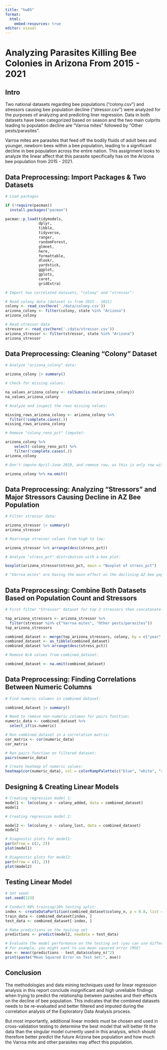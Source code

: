```yaml
---
title: "hw05"
format: 
  html:
    embed-resources: true
editor: visual
---
```


# Analyzing Parasites Killing Bee Colonies in Arizona From 2015 - 2021

## Intro

Two national datasets regarding bee populations ("colony.csv") and stressors causing bee population decline ("stressor.csv") were analyzed for the purposes of analyzing and predicting liner regression. Data in both datasets have been categorized based on season and the two main culprits leading to population decline are "Varroa mites" followed by "Other pests/parasites".

Varroa mites are parasites that feed off the bodily fluids of adult bees and younger, newborn bees within a bee population, leading to a significant decline in bee population across the entire nation. This assignment looks to analyze the linear affect that this parasite specifically has on the Arizona bee population from 2015 - 2021.

## Data Preprocessing: Import Packages & Two Datasets

```r

# Load packages

if (!require(pacman))
  install.packages("pacman")

pacman::p_load(tidymodels,
               dplyr,
               tibble,
               tidyverse,
               ranger,
               randomForest,
               glmnet,
               here,
               formattable,
               dlookr,
               yardstick,
               ggplot,
               gplots,
               caret,
               gridExtra)

# Import two correlated datasets, "colony" and "stressor": 

# Read colony data (dataset is from 2015 - 2021)
colony <- read_csv(here('./data/colony.csv'))
arizona_colony <- filter(colony, state %in% "Arizona")
arizona_colony

# Read stressor data
stressor <- read_csv(here('./data/stressor.csv'))
arizona_stressor <- filter(stressor, state %in% "Arizona")
arizona_stressor
```

## Data Preprocessing: Cleaning "Colony" Dataset

```r

# Analyze "arizona_colony" data: 

arizona_colony |> summary()

# Check for missing values: 

na_values_arizona_colony <- colSums(is.na(arizona_colony))
na_values_arizona_colony

# Analyze and inspect the rows missing values: 

missing_rows_arizona_colony <- arizona_colony %>%
  filter(!complete.cases(.))
missing_rows_arizona_colony

# Remove "colony_reno_pct" (impute):

arizona_colony %>%
    select(-colony_reno_pct) %>%
    filter(!complete.cases(.))
arizona_colony

# Don't impute April-June 2019, and remove row, as this is only row with null values and entire row of data wasn't collected: 

arizona_colony %>% na.omit()
```

## Data Preprocessing: Analyzing "Stressors" and Major Stressors Causing Decline in AZ Bee Population

```r

# Filter stressor data: 

arizona_stressor |> summary()
arizona_stressor

# Rearrange stressor values from high to low:

arizona_stressor %>% arrange(desc(stress_pct))

# Analyze "stress_pct" distribution with a box plot:

boxplot(arizona_stressor$stress_pct, main = "Boxplot of stress_pct")

# "Varroa mites" are having the main effect on the declining AZ bee population from a few seasonal months in 2015-2019, followed by "Other pests/parasites" in April-June 2016, then back to "Varroa mites from a few seasonal months in 2016-2018.
```

## Data Preprocessing: Combine Both Datasets Based on Population Count and Stressors

```r

# First filter "Stressor" dataset for top 2 stressors then concatonate with corresponding bee population from "Colony" dataset

top_arizona_stressors <- arizona_stressor %>%
  filter(stressor %in% c("Varroa mites", "Other pests/parasites"))
top_arizona_stressors

combined_dataset <- merge(top_arizona_stressors, colony, by = c("year", "months", "state"))
combined_dataset <- as_tibble(combined_dataset)
combined_dataset %>% arrange(desc(stress_pct))

# Remove N/A values from combined_dataset:

combined_dataset <- na.omit(combined_dataset)
```

## Data Preprocessing: Finding Correlations Between Numeric Columns

```r

# Find numeric columns in combined dataset: 

combined_dataset |> summary()

# Need to remove non-numeric columns for pairs function:
numeric_data <- combined_dataset %>%
  select_if(is.numeric)

# Run combined_dataset in a correlation matrix:
cor_matrix <- cor(numeric_data)
cor_matrix

# Run pairs function on filtered dataset:
pairs(numeric_data)

# Create heatmap of numeric values:
heatmap(cor(numeric_data), col = colorRampPalette(c("blue", "white", "red"))(20))
```

## Designing & Creating Linear Models

```r

# Creating regression model 1:
model1 <- lm(colony_n ~ colony_added, data = combined_dataset)
model1

# Creating regression model 2:

model2 <- lm(colony_n ~ colony_lost, data = combined_dataset)
model2

# Diagnostic plots for model1:
par(mfrow = c(2, 2))  
plot(model1)

# Diagnostic plots for model2:
par(mfrow = c(2, 2))  
plot(model2)
```

## Testing Linear Model

```r

# Set seed:
set.seed(123)

# Conduct 80% training/20% testing split:
index <- createDataPartition(combined_dataset$colony_n, p = 0.8, list = FALSE)
train_data <- combined_dataset[index, ]
test_data <- combined_dataset[-index, ]

# Make predictions on the testing set
predictions <- predict(model2, newdata = test_data)

# Evaluate the model performance on the testing set (you can use different metrics)
# For example, you might want to use mean squared error (MSE)
mse <- mean((predictions - test_data$colony_n)^2)
print(paste("Mean Squared Error on Test Set:", mse))
```

## Conclusion

The methodologies and data mining techniques used for linear regression analysis in this report conclude insignificant and high unreliable findings when trying to predict the relationship between parasites and their effects on the decline of bee population. This indicates that the combined datasets needs to be re-evaluated and better filtered and imputed during the correlation analysis of the Exploratory Data Analysis process.

But most importantly, additional linear models must be chosen and used in cross-validation testing to determine the best model that will better fit the data than the singular model currently used in this analysis, which should therefore better predict the future Arizona bee population and how much the Varroa mite and other parasites may affect this population.

